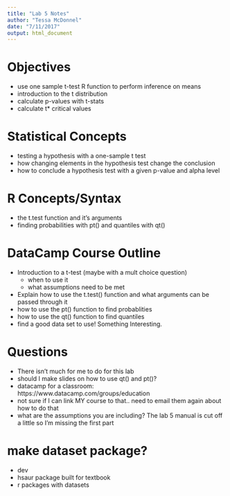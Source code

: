 ```yaml
---
title: "Lab 5 Notes"
author: "Tessa McDonnel"
date: "7/11/2017"
output: html_document
---
```



# Objectives
- use one sample t-test R function to perform inference on means
- introduction to the t distribution
- calculate p-values with t-stats
- calculate t* critical values

# Statistical Concepts
- testing a hypothesis with a one-sample t test
- how changing elements in the hypothesis test change the conclusion
- how to conclude a hypothesis test with a given p-value and alpha level


# R Concepts/Syntax
- the t.test function and it's arguments
- finding probabilities with pt() and quantiles with qt()

# DataCamp Course Outline
- Introduction to a t-test (maybe with a mult choice question)
  - when to use it
  - what assumptions need to be met
- Explain how to use the t.test() function and what arguments can be passed   through it
- how to use the pt() function to find probablities
- how to use the qt() function to find quantiles
- find a good data set to use! Something Interesting.

# Questions
- There isn't much for me to do for this lab
- should I make slides on how to use qt() and pt()?
- datacamp for a classroom: https://www.datacamp.com/groups/education
- not sure if I can link MY course to that.. need to email them again about how to do that
- what are the assumptions you are including? The lab 5 manual is cut off a little so I'm missing the first part


# make dataset package?
- dev
- hsaur package built for textbook
- r packages with datasets